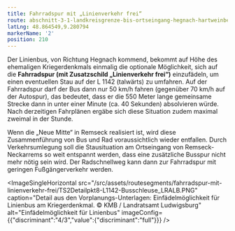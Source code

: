 ```yaml
---
title: Fahrradspur mit „Linienverkehr frei“
route: abschnitt-3-1-landkreisgrenze-bis-ortseingang-hegnach-hartweinbergstrasse
latLng: 48.864549,9.280794
markerName: '2'
position: 210
---
```

Der Linienbus, von Richtung Hegnach kommend, bekommt auf Höhe des ehemaligen Kriegerdenkmals einmalig die optionale Möglichkeit, sich auf die **Fahrradspur (mit Zusatzschild „Linienverkehr frei“)** einzufädeln, um einen eventuellen Stau auf der L 1142 (talwärts) zu umfahren. Auf der Fahrradspur darf der Bus dann nur 50 km/h fahren (gegenüber 70 km/h auf der Autospur), das bedeutet, dass er die 550 Meter lange gemeinsame Strecke dann in unter einer Minute (ca. 40 Sekunden) absolvieren würde. Nach derzeitigen Fahrplänen ergäbe sich diese Situation zudem maximal zweimal in der Stunde.

Wenn die „Neue Mitte“ in Remseck realisiert ist, wird diese Zusammenführung von Bus und Rad voraussichtlich wieder entfallen. Durch Verkehrsumlegung soll die Stausituation am Ortseingang von Remseck-Neckarrems so weit entspannt werden, dass eine zusätzliche Busspur nicht mehr nötig sein wird. Der Radschnellweg kann dann zur Fahrradspur mit geringen Fußgängerverkehr werden.

<ImageSingleHorizontal src="/src/assets/routesegments/fahrradspur-mit-linienverkehr-frei/TS2Detailpkt8-L1142-Busschleuse_LRALB.PNG" caption="Detail aus den Vorplanungs-Unterlagen: Einfädelmöglichkeit für Linienbus am Kriegerdenkmal. © KMB / Landratsamt Ludwigsburg" alt="Einfädelmöglichkeit für Linienbus" imageConfig={{"discriminant":"4/3","value":{"discriminant":"full"}}} />

